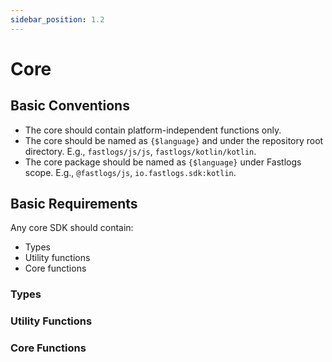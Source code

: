 ```yaml
---
sidebar_position: 1.2
---
```



# Core

## Basic Conventions

- The core should contain platform-independent functions only.
- The core should be named as `{$language}` and under the repository root directory. E.g., `fastlogs/js/js`, `fastlogs/kotlin/kotlin`.
- The core package should be named as `{$language}` under Fastlogs scope. E.g., `@fastlogs/js`, `io.fastlogs.sdk:kotlin`.

## Basic Requirements

Any core SDK should contain:

- Types
- Utility functions
- Core functions

### Types

<CoreTypes />

### Utility Functions

<CoreUtilityFunctions />

### Core Functions

<CoreFunctions />
